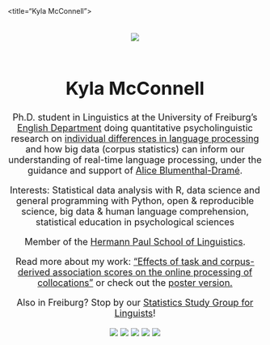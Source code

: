 <title="Kyla McConnell"><center><font size = 4>
<br>
![](kyla_circle.png)
<br>
<br>

# Kyla McConnell

Ph.D. student in Linguistics at the University of Freiburg's [English Department](https://www.anglistik.uni-freiburg.de) doing quantitative psycholinguistic research on [individual differences in language processing](https://www.hpsl-linguistics.org/user/648/) and how big data (corpus statistics) can inform our understanding of real-time language processing, under the guidance and support of [Alice Blumenthal-Dramé](http://portal.uni-freiburg.de/angl/seminar/mitarbeiter-und-sprechstunden/blumenthal).

Interests: Statistical data analysis with R, data science and general programming with Python, open & reproducible science, big data & human language comprehension, statistical education in psychological sciences

Member of the [Hermann Paul School of Linguistics](http://www.hpsl-linguistics.org).

Read more about my work: ["Effects of task and corpus-derived association scores on the online processing of collocations"](https://www.degruyter.com/view/j/cllt.ahead-of-print/cllt-2018-0030/cllt-2018-0030.xml) or check out the [poster version.](https://www.researchgate.net/publication/335991813_Can_corpus-derived_collocation_measures_reflect_expectations_in_language_processing)

Also in Freiburg? Stop by our [Statistics Study Group for Linguists](https://www.hpsl-linguistics.org/events/statistics-study-group-for-linguists7/)!

[![](researchgate.png)](https://www.researchgate.net/profile/Kyla_Mcconnell2) 
[![](github.png)](https://github.com/kyla-mcconnell) 
[![](googlescholar.png)](https://scholar.google.de/citations?user=bnSDcmQAAAAJ&hl=de&oi=ao) 
[![](twitter.png)](https://twitter.com/McconnellKyla) 
[![](linkedin.png)](https://www.linkedin.com/in/kyla-mcconnell-6667488b/) 

</center></font>
